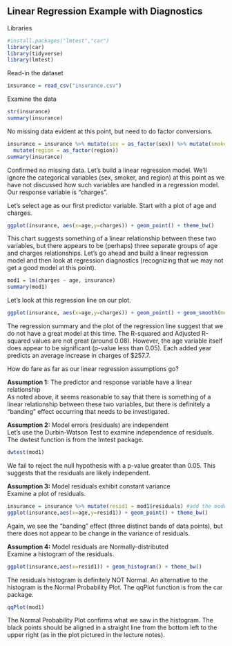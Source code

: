 ## Linear Regression Example with Diagnostics
Libraries
```{r,warning=FALSE,message=FALSE}
#install.packages("lmtest","car")
library(car)
library(tidyverse)
library(lmtest)
```

Read-in the dataset
```{R}
insurance = read_csv("insurance.csv")
```

Examine the data  
```{r}
str(insurance)
summary(insurance)
```

No missing data evident at this point, but need to do factor conversions.  
```{r}
insurance = insurance %>% mutate(sex = as_factor(sex)) %>% mutate(smoker = as_factor(smoker)) %>%
  mutate(region = as_factor(region))
summary(insurance)
```

Confirmed no missing data. Let's build a linear regression model. We'll ignore the categorical variables (sex, smoker, and region) at this point as we have not discussed how such variables are handled in a regression model. Our response variable is "charges".  

Let's select age as our first predictor variable. Start with a plot of age and charges. 
```{r}
ggplot(insurance, aes(x=age,y=charges)) + geom_point() + theme_bw()
```
This chart suggests something of a linear relationship between these two variables, but there appears to be (perhaps) three separate groups of age and charges relationships. Let's go ahead and build a linear regression model and then look at regression diagnostics (recognizing that we may not get a good model at this point).
```{r}
mod1 = lm(charges ~ age, insurance)
summary(mod1)
```

Let's look at this regression line on our plot.
```{r}
ggplot(insurance, aes(x=age,y=charges)) + geom_point() + geom_smooth(method="lm",se=FALSE, color="red") + theme_bw()
```
The regression summary and the plot of the regression line suggest that we do not have a great model at this time. The R-squared and Adjusted R-squared values are not great (around 0.08). However, the age variable itself does appear to be significant (p-value less than 0.05). Each added year predicts an average increase in charges of $257.7.

How do fare as far as our linear regression assumptions go?  

**Assumption 1:** The predictor and response variable have a linear relationship  
As noted above, it seems reasonable to say that there is something of a linear relationship between these two variables, but there is definitely a "banding" effect occurring that needs to be investigated.  

**Assumption 2:** Model errors (residuals) are independent  
Let's use the Durbin-Watson Test to examine independence of residuals. The dwtest function is from the lmtest package.  
```{r}
dwtest(mod1)
```
We fail to reject the null hypothesis with a p-value greater than 0.05. This suggests that the residuals are likely independent.  

**Assumption 3:** Model residuals exhibit constant variance  
Examine a plot of residuals.  
```{r}
insurance = insurance %>% mutate(resid1 = mod1$residuals) #add the model residuals to our data frame
ggplot(insurance,aes(x=age,y=resid1)) + geom_point() + theme_bw()
```

Again, we see the "banding" effect (three distinct bands of data points), but there does not appear to be change in the variance of residuals.  

**Assumption 4:** Model residuals are Normally-distributed  
Examine a histogram of the residuals.  
```{r}
ggplot(insurance,aes(x=resid1)) + geom_histogram() + theme_bw()
```

The residuals histogram is definitely NOT Normal. An alternative to the histogram is the Normal Probability Plot. The qqPlot function is from the car package.  
```{r}
qqPlot(mod1)
```
The Normal Probability Plot confirms what we saw in the histogram. The black points should be aligned in a straight line from the bottom left to the upper right (as in the plot pictured in the lecture notes).  






